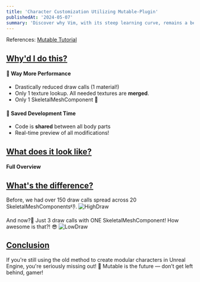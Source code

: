 ```yaml
---
title: 'Character Customization Utilizing Mutable-Plugin'
publishedAt: '2024-05-07'
summary: 'Discover why Vim, with its steep learning curve, remains a beloved tool among developers for editing code efficiently and effectively.'
---
```


References: [Mutable Tutorial](https://dev.epicgames.com/community/learning/tutorials/yjw9/unreal-engine-mutable-tutorials)



## <u>Why'd I do this?</u>

#### 🚀 Way More Performance
* Drastically reduced draw calls (1 material!)
* Only 1 texture lookup. All needed textures are **merged**.
* Only 1 SkeletalMeshComponent 🤯

#### 💸 Saved Development Time
* Code is **shared** between all body parts
* Real-time preview of all modifications!

## <u>What does it look like?</u>

#### Full Overview 
<Youtube id="bw_Q6oqhvbw" />

## <u>What's the difference?</u>
Before, we had over 150 draw calls spread across 20 SkeletalMeshComponents👎.
![HighDraw](/images/HighDraw.png)

And now?👀 Just 3 draw calls with ONE SkeletalMeshComponent! How awesome is that?! 😎 
![LowDraw](/images/LowDraw.png)

## <u>Conclusion</u>

If you're still using the old method to create modular characters in Unreal Engine, you're seriously missing out! 🙌 Mutable is the future — don’t get left behind, gamer!